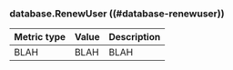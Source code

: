 ### database.RenewUser ((#database-renewuser))

Metric type | Value | Description
----------- | ----- | -----------
BLAH     | BLAH    | BLAH